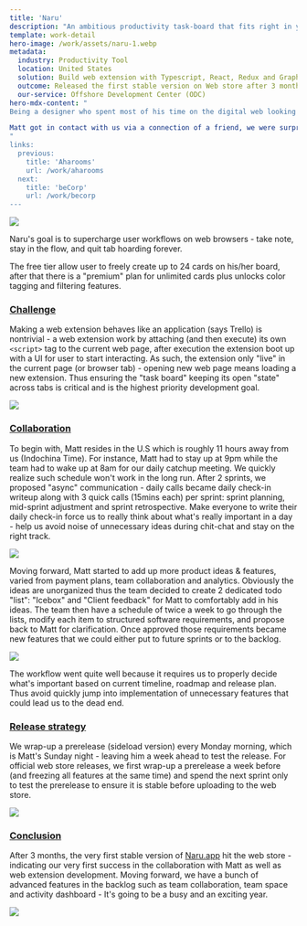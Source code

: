 ```yaml
---
title: 'Naru'
description: "An ambitious productivity task-board that fits right in your browser"
template: work-detail
hero-image: /work/assets/naru-1.webp
metadata:
  industry: Productivity Tool
  location: United States
  solution: Build web extension with Typescript, React, Redux and GraphQL
  outcome: Released the first stable version on Web store after 3 months
  our-service: Offshore Development Center (ODC)
hero-mdx-content: "
Being a designer who spent most of his time on the digital web looking for inspiration and digital trends, Matt hopes for a productivity tool that could lend well with his browsing habit. While endlessly looking for the one that works, he realize there are people who's in need of such a tool to improve their browser-based workflow. Motivated, he quickly draft out an idea for a "browser-focused productivity tool".

Matt got in contact with us via a connection of a friend, we were surprised by the opportunity he provide: a web extension for works management. Web extension is an area we explored but never had an opportunity to develop as a real product. We see the potential of his idea and wanted to help bringing it to market, part of which was our curiousness whether a web extension could become a viable type of product.
"
links:
  previous:
    title: 'Aharooms'
    url: /work/aharooms
  next:
    title: 'beCorp'
    url: /work/becorp
---
```


![](/work/assets/naru-2.webp)

Naru's goal is to supercharge user workflows on web browsers - take note, stay in the flow, and quit tab hoarding forever.

The free tier allow user to freely create up to 24 cards on his/her board, after that there is a "premium" plan for unlimited cards plus unlocks color tagging and filtering features.

### [Challenge](https://dwarves.foundation/work/naru#challenge)

Making a web extension behaves like an application (says Trello) is nontrivial - a web extension work by attaching (and then execute) its own `<script>` tag to the current web page, after execution the extension boot up with a UI for user to start interacting. As such, the extension only "live" in the current page (or browser tab) - opening new web page means loading a new extension. Thus ensuring the "task board" keeping its open "state" across tabs is critical and is the highest priority development goal.

![](work/assets/naru-3.webp)

### [Collaboration](https://dwarves.foundation/work/naru#collaboration)

To begin with, Matt resides in the U.S which is roughly 11 hours away from us (Indochina Time). For instance, Matt had to stay up at 9pm while the team had to wake up at 8am for our daily catchup meeting. We quickly realize such schedule won't work in the long run. After 2 sprints, we proposed "async" communication - daily calls became daily check-in writeup along with 3 quick calls (15mins each) per sprint: sprint planning, mid-sprint adjustment and sprint retrospective. Make everyone to write their daily check-in force us to really think about what's really important in a day - help us avoid noise of unnecessary ideas during chit-chat and stay on the right track.

![](work/assets/naru-4.webp)

Moving forward, Matt started to add up more product ideas & features, varied from payment plans, team collaboration and analytics. Obviously the ideas are unorganized thus the team decided to create 2 dedicated todo "list": "Icebox" and "Client feedback" for Matt to comfortably add in his ideas. The team then have a schedule of twice a week to go through the lists, modify each item to structured software requirements, and propose back to Matt for clarification. Once approved those requirements became new features that we could either put to future sprints or to the backlog.

![](work/assets/naru-5.webp)

The workflow went quite well because it requires us to properly decide what's important based on current timeline, roadmap and release plan. Thus avoid quickly jump into implementation of unnecessary features that could lead us to the dead end.

### [Release strategy](https://dwarves.foundation/work/naru#release-strategy)

We wrap-up a prerelease (sideload version) every Monday morning, which is Matt's Sunday night - leaving him a week ahead to test the release. For official web store releases, we first wrap-up a prerelease a week before (and freezing all features at the same time) and spend the next sprint only to test the prerelease to ensure it is stable before uploading to the web store.

![](work/assets/naru-6.webp)

### [Conclusion](https://dwarves.foundation/work/naru#conclusion)

After 3 months, the very first stable version of [Naru.app](https://naru.app/) hit the web store - indicating our very first success in the collaboration with Matt as well as web extension development. Moving forward, we have a bunch of advanced features in the backlog such as team collaboration, team space and activity dashboard - It's going to be a busy and an exciting year.

![](work/assets/naru-7.webp)